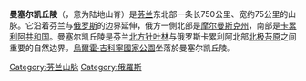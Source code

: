 {{Expand language|1=ru|time=2020-08-11T17:35:06+00:00}}
'''曼塞尔凯丘陵'''（{{lang-fi|Maanselkä}}，意为陆地山脊）是[[芬兰|芬兰]]东北部一条长750公里、宽约75公里的山脉。它沿着芬兰与[[俄罗斯|俄罗斯]]的边界延伸，俄方一側北部是[[摩尔曼斯克州|摩尔曼斯克州]]，南部是[[卡累利阿共和国|卡累利阿共和国]]。曼塞尔凯丘陵是芬兰[[北方针叶林|北方针叶林]]与俄罗斯卡累利阿北部[[北极苔原|北极苔原]]之间重要的自然边界。[[烏爾霍·吉科寧國家公園|烏爾霍·吉科寧國家公園]]坐落於曼塞尔凯丘陵。

[[Category:芬兰山脉|Category:芬兰山脉]]
[[Category:俄羅斯|Category:俄羅斯]]